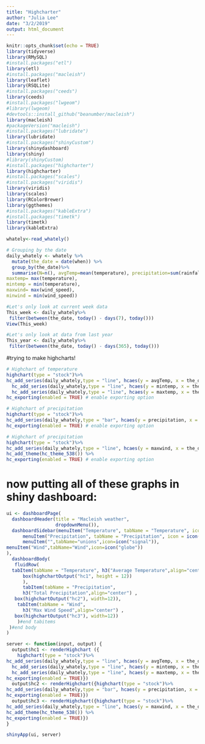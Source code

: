 ```yaml
---
title: "Highcharter"
author: "Julia Lee"
date: "3/2/2019"
output: html_document
---
```


```r
knitr::opts_chunk$set(echo = TRUE)
library(tidyverse)
library(RMySQL)
#install.packages("etl")
library(etl)
#install.packages("macleish")
library(leaflet)
library(RSQLite)
#install.packages("ceeds")
library(ceeds)
#install.packages("lwgeom")
#library(lwgeom)
#devtools::install_github("beanumber/macleish")
library(macleish)
#packageVersion("macleish")
#install.packages("lubridate")
library(lubridate)
#install.packages("shinyCustom")
library(shinydashboard)
library(shiny)
#library(shinyCustom)
#install.packages("highcharter")
library(highcharter)
#install.packages("scales")
#install.packages("viridis")
library(viridis)
library(scales)
library(RColorBrewer)
library(ggthemes)
#install.packages("kableExtra")
#install.packages("timetk")
library(timetk)
library(kableExtra)
```

```r
whately<-read_whately()
```

```r
# Grouping by the date 
daily_whately <- whately %>%
  mutate(the_date = date(when)) %>%
  group_by(the_date)%>% 
  summarise(N=n(), avgTemp=mean(temperature), precipitation=sum(rainfall), avgWindSpeed=mean(wind_speed), avghumidity=mean(rel_humidity),
maxtemp= max(temperature), 
mintemp = min(temperature),
maxwind= max(wind_speed), 
minwind = min(wind_speed))
```


```r
#Let's only look at current week data
This_week <- daily_whately%>%
 filter(between(the_date, today() - days(7), today()))
View(This_week)
```

```r
#Let's only look at data from last year
This_year <- daily_whately%>%
 filter(between(the_date, today() - days(365), today()))
```


#trying to make highcharts!
```r
# Highchart of temperature 
highchart(type = "stock")%>%
hc_add_series(daily_whately,type = "line", hcaes(y = avgTemp, x = the_date), name = "Avg temperature") %>%
  hc_add_series(daily_whately,type = "line", hcaes(y = mintemp, x = the_date), name = "min temperature") %>%
  hc_add_series(daily_whately,type = "line", hcaes(y = maxtemp, x = the_date), name = "max temperature") %>%
hc_exporting(enabled = TRUE) # enable exporting option
```

```r
# Highchart of precipitation
highchart(type = "stock")%>%
hc_add_series(daily_whately,type = "bar", hcaes(y = precipitation, x = the_date), name = "precipitation") %>%
hc_exporting(enabled = TRUE) # enable exporting option
```

```r
# Highchart of precipitation
highchart(type = "stock")%>%
hc_add_series(daily_whately,type = "line", hcaes(y = maxwind, x = the_date), name = " Max Wind Speed") %>%
hc_add_theme(hc_theme_538()) %>%
hc_exporting(enabled = TRUE) # enable exporting option
```

# now putting all of these graphs in shiny dashboard:

```r
ui <- dashboardPage(
  dashboardHeader(title = "Macleish weather",
                  dropdownMenu()),
  dashboardSidebar(menuItem("Temperature", tabName = "Temperature", icon = icon("dashboard")),
      menuItem("Precipitation", tabName = "Precipitation", icon = icon("th")),
      menuItem("",tabName="unions",icon=icon("signal")),
menuItem("Wind",tabName="Wind",icon=icon("globe"))      
),
  dashboardBody(
   fluidRow( 
  tabItem(tabName = "Temperature", h3("Average Temperature",align="center") ,
      box(highchartOutput("hc1", height = 12))
      ),
      tabItem(tabName = "Precipitation",
      h3("Total Precipitation",align="center") ,
   box(highchartOutput("hc2"), width=12)),
    tabItem(tabName = "Wind",
      h3("Max Wind Speed",align="center") ,
   box(highchartOutput("hc3"), width=12))
    )#end tabitems
 )#end body
)
```



```r
server <- function(input, output) {
  output$hc1 <- renderHighchart ({
    highchart(type = "stock")%>%
hc_add_series(daily_whately,type = "line", hcaes(y = avgTemp, x = the_date), name = "Avg temperature") %>%
  hc_add_series(daily_whately,type = "line", hcaes(y = mintemp, x = the_date), name = "min temperature") %>%
  hc_add_series(daily_whately,type = "line", hcaes(y = maxtemp, x = the_date), name = "max temperature") %>%
hc_exporting(enabled = TRUE)})
  output$hc2 <- renderHighchart({highchart(type = "stock")%>%
hc_add_series(daily_whately,type = "bar", hcaes(y = precipitation, x = the_date), name = "precipitation") %>%
hc_exporting(enabled = TRUE)}) 
  output$hc3 <- renderHighchart({highchart(type = "stock")%>%
hc_add_series(daily_whately,type = "line", hcaes(y = maxwind, x = the_date), name = " Max Wind Speed") %>%
hc_add_theme(hc_theme_538()) %>%
hc_exporting(enabled = TRUE)})
}

```

```r
shinyApp(ui, server)
```

